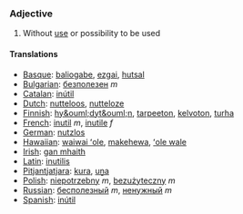 ===Adjective===

#Without [[use]] or possibility to be used


====Translations====
*[[Basque]]: [[baliogabe]], [[ezgai]], [[hutsal]]
*[[Bulgarian]]: [[безполезен]] ''m''
*[[Catalan]]: [[inútil]]
*[[Dutch]]: [[nutteloos]], [[nutteloze]]
*[[Finnish]]: [[hy&ouml;dyt&ouml;n]], [[tarpeeton]], [[kelvoton]], [[turha]]
*[[French]]: [[inutil]] ''m'', [[inutile]] ''f''
*[[German]]: [[nutzlos]]
*[[Hawaiian]]: [[waiwai ʻole]], [[makehewa]], [[ʻole wale]]
*[[Irish]]: [[gan mhaith]]
*[[Latin]]: [[inutilis]]
*[[Pitjantjatjara]]: [[kura]], [[uṉa]]
*[[Polish]]: [[niepotrzebny]] ''m'', [[bezużyteczny]] ''m''
*[[Russian]]: [[бесполезный]] ''m'', [[ненужный]] ''m''
*[[Spanish]]: [[inútil]]